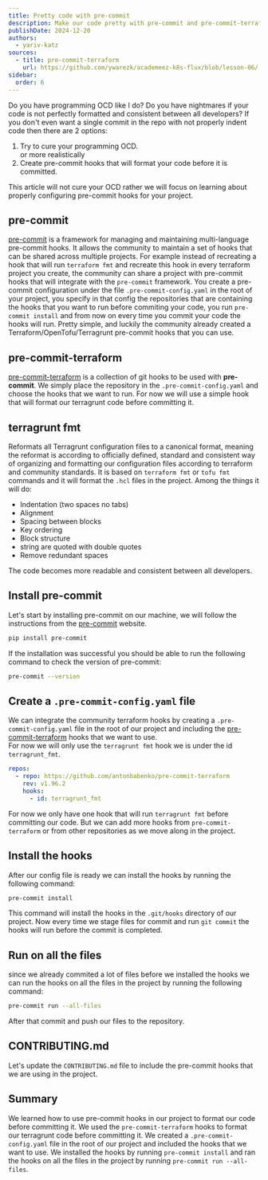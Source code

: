 ```yaml
---
title: Pretty code with pre-commit
description: Make our code pretty with pre-commit and pre-commit-terraform
publishDate: 2024-12-20
authors:
  - yariv-katz
sources:
  - title: pre-commit-terraform
    url: https://github.com/ywarezk/academeez-k8s-flux/blob/lesson-06/.pre-commit-config.yaml
sidebar:
  order: 6
---
```


Do you have programming OCD like I do? Do you have nightmares if your code is not perfectly formatted and consistent between all developers? If you don't even want a single commit in the repo with not properly indent code then there are 2 options:
1. Try to cure your programming OCD.  
or more realistically
2. Create pre-commit hooks that will format your code before it is committed.

This article will not cure your OCD rather we will focus on learning about properly configuring pre-commit hooks for your project.

## pre-commit

[pre-commit](https://pre-commit.com/) is a framework for managing and maintaining multi-language pre-commit hooks.
It allows the community to maintain a set of hooks that can be shared across multiple projects.
For example instead of recreating a hook that will run `terraform fmt` and recreate this hook in every terraform project you create, the community can share a project with pre-commit hooks that will integrate with the `pre-commit` framework.
You create a pre-commit configuration under the file `.pre-commit-config.yaml` in the root of your project, you specify in that config the repositories that are containing the hooks that you want to run before commiting your code, you run `pre-commit install` and from now on every time you commit your code the hooks will run.
Pretty simple, and luckily the community already created a Terraform/OpenTofu/Terragrunt pre-commit hooks that you can use.

## pre-commit-terraform

[pre-commit-terraform](https://github.com/antonbabenko/pre-commit-terraform) is a collection of git hooks to be used with **pre-commit**.
We simply place the repository in the `.pre-commit-config.yaml` and choose the hooks that we want to run.
For now we will use a simple hook that will format our terragrunt code before committing it.

## terragrunt fmt

Reformats all Terragrunt configuration files to a canonical format, meaning the reformat is according to officially defined, standard and consistent way of organizing and formatting our configuration files according to terraform and community standards.
It is based on `terraform fmt` or `tofu fmt` commands and it will format the `.hcl` files in the project.
Among the things it will do:
- Indentation (two spaces no tabs)
- Alignment
- Spacing between blocks
- Key ordering
- Block structure
- string are quoted with double quotes
- Remove redundant spaces

The code becomes more readable and consistent between all developers.

## Install pre-commit

Let's start by installing pre-commit on our machine, we will follow the instructions from the [pre-commit](https://pre-commit.com/#installation) website.

```bash
pip install pre-commit
```

If the installation was successful you should be able to run the following command to check the version of pre-commit:

```bash
pre-commit --version
```

## Create a `.pre-commit-config.yaml` file

We can integrate the community terraform hooks by creating a `.pre-commit-config.yaml` file in the root of our project and including the [pre-commit-terraform](https://github.com/antonbabenko/pre-commit-terraform) hooks that we want to use.  
For now we will only use the `terragrunt fmt` hook we is under the id `terragrunt_fmt`.

```yaml title=".pre-commit-config.yaml"
repos:
  - repo: https://github.com/antonbabenko/pre-commit-terraform
    rev: v1.96.2
    hooks:
      - id: terragrunt_fmt
```

For now we only have one hook that will run `terragrunt fmt` before committing our code. But we can add more hooks from `pre-commit-terraform` or from other repositories as we move along in the project.

## Install the hooks

After our config file is ready we can install the hooks by running the following command:

```bash
pre-commit install
```

This command will install the hooks in the `.git/hooks` directory of our project.
Now every time we stage files for commit and run `git commit` the hooks will run before the commit is completed.

## Run on all the files

since we already commited a lot of files before we installed the hooks we can run the hooks on all the files in the project by running the following command:

```bash
pre-commit run --all-files
```

After that commit and push our files to the repository.

## CONTRIBUTING.md

Let's update the `CONTRIBUTING.md` file to include the pre-commit hooks that we are using in the project.

## Summary

We learned how to use pre-commit hooks in our project to format our code before committing it.
We used the `pre-commit-terraform` hooks to format our terragrunt code before committing it.
We created a `.pre-commit-config.yaml` file in the root of our project and included the hooks that we want to use.
We installed the hooks by running `pre-commit install` and ran the hooks on all the files in the project by running `pre-commit run --all-files`.




